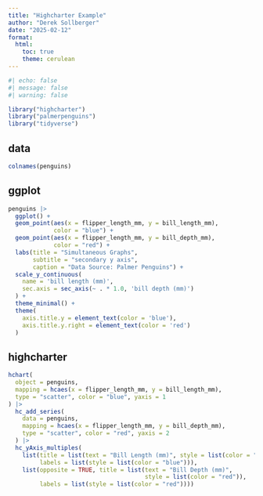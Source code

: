 ```yaml
---
title: "Highcharter Example"
author: "Derek Sollberger"
date: "2025-02-12"
format:
  html:
    toc: true
    theme: cerulean
---
```


```r
#| echo: false
#| message: false
#| warning: false

library("highcharter")
library("palmerpenguins")
library("tidyverse")
```

## data

```r
colnames(penguins)
```


## ggplot

```r
penguins |>
  ggplot() +
  geom_point(aes(x = flipper_length_mm, y = bill_length_mm),
             color = "blue") +
  geom_point(aes(x = flipper_length_mm, y = bill_depth_mm),
             color = "red") +
  labs(title = "Simultaneous Graphs",
       subtitle = "secondary y axis",
       caption = "Data Source: Palmer Penguins") +
  scale_y_continuous(
    name = 'bill length (mm)',
    sec.axis = sec_axis(~ . * 1.0, 'bill depth (mm)')
  ) +
  theme_minimal() +
  theme(
    axis.title.y = element_text(color = 'blue'),
    axis.title.y.right = element_text(color = 'red')
  )
```

## highcharter

```r
hchart(
  object = penguins,
  mapping = hcaes(x = flipper_length_mm, y = bill_length_mm),
  type = "scatter", color = "blue", yaxis = 1
) |>
  hc_add_series(
    data = penguins,
    mapping = hcaes(x = flipper_length_mm, y = bill_depth_mm),
    type = "scatter", color = "red", yaxis = 2
  ) |>
  hc_yAxis_multiples(
    list(title = list(text = "Bill Length (mm)", style = list(color = "blue")),
         labels = list(style = list(color = "blue"))),
    list(opposite = TRUE, title = list(text = "Bill Depth (mm)", 
                                       style = list(color = "red")),
         labels = list(style = list(color = "red"))))
```

